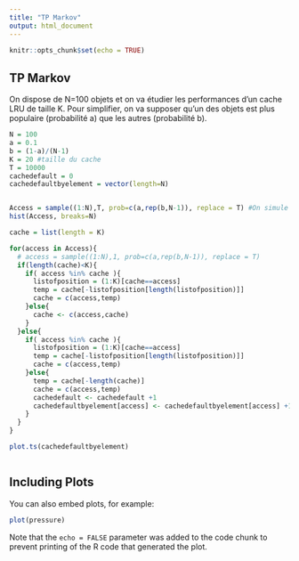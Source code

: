 ---
title: "TP Markov"
output: html_document
---

```{r setup, include=FALSE}
knitr::opts_chunk$set(echo = TRUE)
```

## TP Markov

On dispose de N=100 objets et on va étudier les performances d'un cache LRU de taille K. Pour simplifier, on va supposer qu'un des objets est plus populaire (probabilité a) que les autres (probabilité b).

```{r MarkovCalcule}
N = 100
a = 0.1
b = (1-a)/(N-1)
K = 20 #taille du cache
T = 10000
cachedefault = 0
cachedefaultbyelement = vector(length=N)


Access = sample((1:N),T, prob=c(a,rep(b,N-1)), replace = T) #On simule un accée
hist(Access, breaks=N)

cache = list(length = K) 

for(access in Access){
  # access = sample((1:N),1, prob=c(a,rep(b,N-1)), replace = T)
  if(length(cache)<K){
    if( access %in% cache ){
      listofposition = (1:K)[cache==access]
      temp = cache[-listofposition[length(listofposition)]]
      cache = c(access,temp)
    }else{
      cache <- c(access,cache)
    }
  }else{
    if( access %in% cache ){
      listofposition = (1:K)[cache==access]
      temp = cache[-listofposition[length(listofposition)]]
      cache = c(access,temp)
    }else{
      temp = cache[-length(cache)]
      cache = c(access,temp)
      cachedefault <- cachedefault +1
      cachedefaultbyelement[access] <- cachedefaultbyelement[access] +1
    }
  }
}

plot.ts(cachedefaultbyelement)



```

## Including Plots

You can also embed plots, for example:

```{r pressure, echo=FALSE}
plot(pressure)
```

Note that the `echo = FALSE` parameter was added to the code chunk to prevent printing of the R code that generated the plot.
